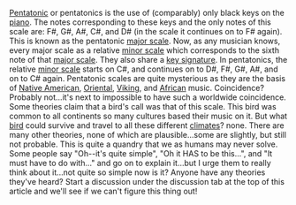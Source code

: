 [[Pentatonic]] or pentatonics is the use of (comparably) only black keys on the [[piano]]. The notes corresponding to these keys and the only notes of this scale are: F#, G#, A#, C#, and D# (in the scale it continues on to F# again). This is known as the pentatonic [[major scale]]. Now, as any musician knows, every major scale as a relative [[minor scale]] which corresponds to the sixth note of that [[major scale]]. They also share a [[key signature]]. In pentatonics, the relative [[minor scale]] starts on C#, and continues on to D#, F#, G#, A#, and on to C# again. Pentatonic scales are quite mysterious as they are the basis of [[Native American]], [[Oriental]], [[Viking]], and [[African]] music. Coincidence? Probably not...it's next to impossible to have such a worldwide coincidence. Some theories claim that a bird's call was that of this scale. This bird was common to all continents so many cultures based their music on it. But what [[bird]] could survive and travel to all these different [[climates]]? none. There are many other theories, none of which are plausible...some are slightly, but still not probable. This is quite a quandry that we as humans may never solve. Some people say "Oh--it's quite simple", "Oh it HAS to be this...", and "It must have to do with..." and go on to explain it...but I urge them to really think about it...not quite so simple now is it? Anyone have any theories they've heard? Start a discussion under the discussion tab at the top of this article and we'll see if we can't figure this thing out!